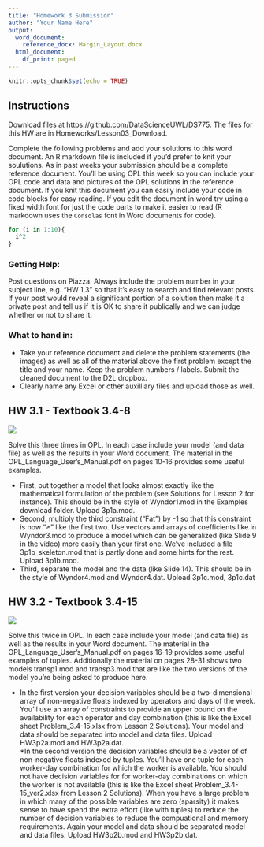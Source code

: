 ```yaml
---
title: "Homework 3 Submission"
author: "Your Name Here"
output:
  word_document:
    reference_docx: Margin_Layout.docx
  html_document:
    df_print: paged
---
```


```r
knitr::opts_chunk$set(echo = TRUE)
```

## Instructions

Download files at https://github.com/DataScienceUWL/DS775.  The files for this HW are in Homeworks/Lesson03_Download.

Complete the following problems and add your solutions to this word document.  An R markdown file is included if you'd prefer to knit your soulutions.  As in past weeks your submission should be a complete reference document.  You'll be using OPL this week so you can include your OPL code and data and pictures of the OPL solutions in the reference document.  If you knit this document you can easily include your code in code blocks for easy reading.  If you edit the document in word try using a fixed width font for just the code parts to make it easier to read (R markdown uses the `Consolas` font in Word documents for code).

```r
for (i in 1:10){
  i^2
}
```

### Getting Help:  

Post questions on Piazza.  Always include the problem number in your subject line, e.g. "HW 1.3" so that it's easy to search and find relevant posts.  If your post would reveal a significant portion of a solution then make it a private post and tell us if it is OK to share it publically and we can judge whether or not to share it. 

### What to hand in:

* Take your reference document and delete the problem statements (the images) as well as all of the material above the first problem except the title and your name.  Keep the problem numbers / labels.  Submit the cleaned document to the D2L dropbox.
* Clearly name any Excel or other auxilliary files and upload those as well.


## HW 3.1 - Textbook 3.4-8

![](./images/Problem 3.1.png)

Solve this three times in OPL. In each case include your model (and data file) as well as the results in your Word document.  The material in the OPL_Language_User's_Manual.pdf on pages 10-16 provides some useful examples.

* First, put together a model that looks almost exactly like the mathematical formulation of the problem (see Solutions for Lesson 2 for instance).  This should be in the style of Wyndor1.mod in the Examples download folder.  Upload 3p1a.mod.
* Second, multiply the third constraint ("Fat") by -1 so that this constraint is now "$\geq$" like the first two.  Use vectors and arrays of coefficients like in Wyndor3.mod to produce a model which can be generalized  (like Slide 9 in the video) more easily than your first one.  We've included a file 3p1b_skeleton.mod that is partly done and some hints for the rest.  Upload 3p1b.mod.
* Third, separate the model and the data (like Slide 14).  This should be in the style of Wyndor4.mod and Wyndor4.dat.  Upload 3p1c.mod, 3p1c.dat


## HW 3.2 - Textbook 3.4-15

![](./images/Problem 3.2.png)

Solve this twice in OPL. In each case include your model (and data file) as well as the results in your Word document. The material in the OPL_Language_User's_Manual.pdf on pages 16-19 provides some useful examples of tuples. Additionally the material on pages 28-31 shows two models transp1.mod and transp3.mod that are like the two versions of the model you're being asked to produce here.  

* In the first version your decision variables should be a two-dimensional array of non-negative floats indexed by operators and days of the week.  You'll use an array of constraints to provide an upper bound on the availability for each operator and day combination (this is like the Excel sheet Problem_3.4-15.xlsx from Lesson 2 Solutions). Your model and data should be separated into model and data files.  Upload HW3p2a.mod and HW3p2a.dat.  
*In the second version the decision variables should be a vector of of non-negative floats indexed by tuples.  You'll have one tuple for each worker-day combination for which the worker is available.  You should not have decision variables for for worker-day combinations on which the worker is not available (this is like the Excel sheet Problem_3.4-15_ver2.xlsx from Lesson 2 Solutions).  When you have a large problem in which many of the possible variables are zero (sparsity) it makes sense to have spend the extra effort (like with tuples) to reduce the number of decision variables to reduce the compuational and memory requirements.  Again your model and data should be separated model and data files.  Upload HW3p2b.mod and HW3p2b.dat.


